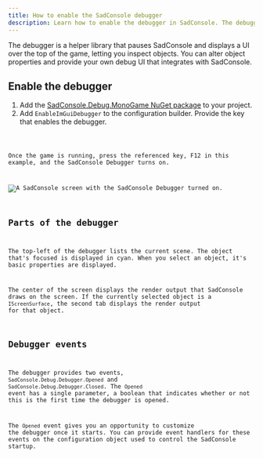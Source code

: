 ```yaml
---
title: How to enable the SadConsole debugger
description: Learn how to enable the debugger in SadConsole. The debugger currently only works with MonoGame.
---
```



The debugger is a helper library that pauses SadConsole and displays a UI over the top of the game, letting you inspect objects. You can alter object properties and provide your own debug UI that integrates with SadConsole.

## Enable the debugger

01. Add the [SadConsole.Debug.MonoGame NuGet package](https://www.nuget.org/packages/SadConsole.Debug.MonoGame/) to your project.
01. Add `EnableImGuiDebugger` to the configuration builder. Provide the key that enables the debugger.


<Code code={snippet1} lang="csharp" mark={11} />

Once the game is running, press the referenced key, F12 in this example, and the SadConsole Debugger turns on.

![A SadConsole screen with the SadConsole Debugger turned on.](images/how-to-use-debugger/example.png)

## Parts of the debugger

The top-left of the debugger lists the current scene. The object that's focused is displayed in cyan. When you select an object, it's basic properties are displayed.

The center of the screen displays the render output that SadConsole draws on the screen. If the currently selected object is a `IScreenSurface`, the second tab displays the render output for that object.

## Debugger events

The debugger provides two events, `SadConsole.Debug.Debugger.Opened` and `SadConsole.Debug.Debugger.Closed`. The `Opened` event has a single parameter, a boolean that indicates whether or not this is the first time the debugger is opened.

The `Opened` event gives you an opportunity to customize the debugger once it starts. You can provide event handlers for these events on the configuration object used to control the SadConsole startup.
